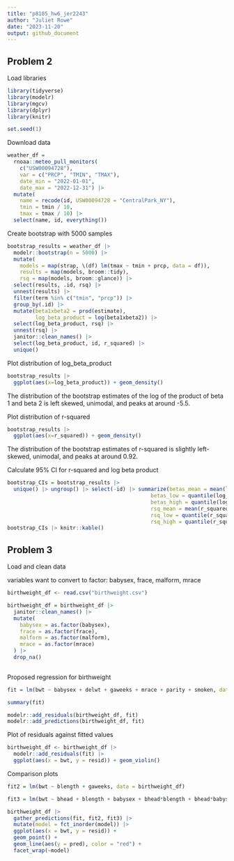 ```yaml
---
title: "p8105_hw6_jer2243"
author: "Juliet Rowe"
date: "2023-11-20"
output: github_document
---
```


## Problem 2

Load libraries
```r
library(tidyverse)
library(modelr)
library(mgcv)
library(dplyr)
library(knitr)

set.seed(1)
```


Download data
```r
weather_df = 
  rnoaa::meteo_pull_monitors(
    c("USW00094728"),
    var = c("PRCP", "TMIN", "TMAX"), 
    date_min = "2022-01-01",
    date_max = "2022-12-31") |>
  mutate(
    name = recode(id, USW00094728 = "CentralPark_NY"),
    tmin = tmin / 10,
    tmax = tmax / 10) |>
  select(name, id, everything())
```

Create bootstrap with 5000 samples
```r
bootstrap_results = weather_df |> 
  modelr::bootstrap(n = 5000) |> 
  mutate(
    models = map(strap, \(df) lm(tmax ~ tmin + prcp, data = df)),
    results = map(models, broom::tidy),
    rsq = map(models, broom::glance)) |> 
  select(results, .id, rsq) |> 
  unnest(results) |>
  filter(term %in% c("tmin", "prcp")) |>
  group_by(.id) |>
  mutate(beta1xbeta2 = prod(estimate),
         log_beta_product = log(beta1xbeta2)) |>
  select(log_beta_product, rsq) |>
  unnest(rsq) |>
  janitor::clean_names() |>
  select(log_beta_product, id, r_squared) |>
  unique()

```

Plot distribution of log_beta_product
```r
bootstrap_results |>
  ggplot(aes(x=log_beta_product)) + geom_density()
```
The distribution of the bootstrap estimates of the log of the product of beta 1 and beta 2 is left skewed, unimodal, and peaks at around -5.5.


Plot distribution of r-squared
```r
bootstrap_results |>
  ggplot(aes(x=r_squared)) + geom_density()
```
The distribution of the bootstrap estimates of r-squared is slightly left-skewed, unimodal, and peaks at around 0.92.


Calculate 95% CI for r-squared and log beta product
```r
bootstrap_CIs = bootstrap_results |>
  unique() |> ungroup() |> select(-id) |> summarize(betas_mean = mean(log_beta_product, na.rm=TRUE),
                                              betas_low = quantile(log_beta_product, 0.025, na.rm=TRUE),
                                              betas_high = quantile(log_beta_product, 0.975, na.rm=TRUE),
                                              rsq_mean = mean(r_squared),
                                              rsq_low = quantile(r_squared, 0.025),
                                              rsq_high = quantile(r_squared, 0.975))
bootstrap_CIs |> knitr::kable()
```



## Problem 3

Load and clean data

variables want to convert to factor: babysex, frace, malform, mrace
```r
birthweight_df <- read.csv("birthweight.csv")

birthweight_df = birthweight_df |>
  janitor::clean_names() |>
  mutate(
    babysex = as.factor(babysex),
    frace = as.factor(frace),
    malform = as.factor(malform),
    mrace = as.factor(mrace)
  ) |>
  drop_na()
  
```


Proposed regression for birthweight 
```r
fit = lm(bwt ~ babysex + delwt + gaweeks + mrace + parity + smoken, data = birthweight_df)

summary(fit)

modelr::add_residuals(birthweight_df, fit)
modelr::add_predictions(birthweight_df, fit)
```


Plot of residuals against fitted values
```r
birthweight_df <- birthweight_df |> 
  modelr::add_residuals(fit) |> 
  ggplot(aes(x = bwt, y = resid)) + geom_violin() 

```


Comparison plots
```r
fit2 = lm(bwt ~ blength + gaweeks, data = birthweight_df)

fit3 = lm(bwt ~ bhead + blength + babysex + bhead*blength + bhead*babysex + blength*babysex + bhead*babysex*blength, data = birthweight_df)

birthweight_df |> 
  gather_predictions(fit, fit2, fit3) |> 
  mutate(model = fct_inorder(model)) |> 
  ggplot(aes(x = bwt, y = resid)) + 
  geom_point() + 
  geom_line(aes(y = pred), color = "red") + 
  facet_wrap(~model)

```

